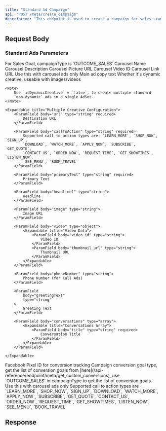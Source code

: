 ```yaml
---
title: "Standard Ad Campaign"
api: "POST /meta/create_campaign"
description: "This endpoint is used to create a campaign for sales standard ads. Sales ads are designed to drive purchases or conversions, showing your ads to people most likely to buy your product or service."
---
```



## Request Body

<CampaignParams />

<CampaignTargeting />

### Standard Ads Parameters

<ParamField body="campaignType" type="string" required>
	For Sales Goal, campaignType is `OUTCOME_SALES`
</ParamField>

<ParamField body="carousel" type="array">
	<Expandable title="Carousel Array">
		<ParamField body="name" type="string" required>
			Carousel Name
		</ParamField>
		<ParamField body="description" type="string">
			Carousel Description
		</ParamField>
		<ParamField body="picture" type="string">
			Carousel Picture URL
		</ParamField>
		<ParamField body="video_id" type="string">
			Carousel Video ID
		</ParamField>
		<ParamField body="link" type="string">
			Carousel Link URL
		</ParamField>
	</Expandable>

</ParamField>

<ParamField body="primaryText" type="array">
	<Note>Use this with carousel ads only</Note>
	<Expandable title="Primary Text Array">
		<ParamField body="text" type="string" required>
			Main ad copy text
		</ParamField>
	</Expandable>
</ParamField>

<ParamField body="isDynamicCreative" type="boolean" >
	Whether it's dynamic creative, useable with images/videos

    <Note>
    	Use `isDynamicCreative` = `false`, to create multiple standard
    	`non-dynamic` ads in a single AdSet.
    </Note>

</ParamField>

<ParamField body="multipleCreatives" type="array">

    <Expandable title="Multiple Creative Configuration">
    	<ParamField body="url" type="string" required>
    		Destination URL
    	</ParamField>

    	<ParamField body="callToAction" type="string" required>
    		Supported call to action types are: `LEARN_MORE`, `SHOP_NOW`, `SIGN_UP`,
    		`DOWNLOAD`, `WATCH_MORE`, `APPLY_NOW`, `SUBSCRIBE`, `GET_QUOTE`,
    		`CONTACT_US`, `ORDER_NOW`, `REQUEST_TIME`, `GET_SHOWTIMES`, `LISTEN_NOW`,
    		`SEE_MENU`, `BOOK_TRAVEL`
    	</ParamField>

    	<ParamField body="primaryText" type="string" required>
    		Primary Text
    	</ParamField>

    	<ParamField body="headline1" type="string">
    		Headline
    	</ParamField>

    	<ParamField body="image" type="string">
    		Image URL
    	</ParamField>

    	<ParamField body="video" type="object">
    		<Expandable title="Video Data">
    			<ParamField body="video_id" type="string">
    				Video ID
    			</ParamField>
    			<ParamField body="thumbnail_url" type="string">
    				Thumbnail URL
    			</ParamField>
    		</Expandable>
    	</ParamField>

    	<ParamField body="phoneNumber" type="string">
    		Phone Number (for Call Ads)
    	</ParamField>

    	<ParamField
    		body="greetingText"
    		type="string"
    	>
    		Greeting Text
    	</ParamField>

    	<ParamField body="conversations" type="array">
    		<Expandable title="Conversations Array">
    			<ParamField body="title" type="string" required>
    				Conversation Title
    			</ParamField>
    		</Expandable>
    	</ParamField>

    </Expandable>

</ParamField>

<ParamField body="pixelId" type="string" required>
	Facebook Pixel ID for conversion tracking
</ParamField>

<ParamField body="conversionGoal" type="string" required>
	Campaign conversion goal type, get the list of conversion goals from
	[here](/api-reference/endpoint/meta/get_custom_conversions), use
	`OUTCOME_SALES` in campaignType to get the list of conversion goals.
</ParamField>

<ParamField body="callToAction" type="string">
	<Note>Use this with carousel ads only</Note>
	Supported call to action types are `LEARN_MORE`, `SHOP_NOW`, `SIGN_UP`, `DOWNLOAD`,
	`WATCH_MORE`, `APPLY_NOW`, `SUBSCRIBE`, `GET_QUOTE`, `CONTACT_US`, `ORDER_NOW`,
	`REQUEST_TIME`, `GET_SHOWTIMES`, `LISTEN_NOW`, `SEE_MENU`, `BOOK_TRAVEL`
</ParamField>

## Response

<CampaignResponse />
